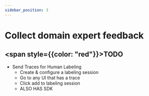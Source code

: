 ```yaml
---
sidebar_position: 3
---
```


# Collect domain expert feedback

## <span style={{color: "red"}}>TODO</span>


    
* Send Traces for Human Labeling
     - Create & configure a labeling session
     - Go to any UI that has a trace
     - Click add to labeling session
     - ALSO HAS SDK
